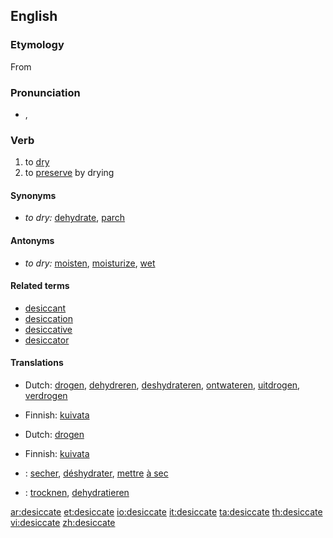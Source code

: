 ==English==

===Etymology===
From {{etyl|la|en}} {{term|desicco|dēsiccō|lang=la}}

===Pronunciation===
* {{a|UK}} {{IPA|/ˈdɛs.ɪ.keɪt/}}, {{SAMPA|/"dEs.I.keIt/}}

===Verb===
{{en-verb|desiccat|ing}}
{{transitive}}

# to [[dry]]
# to [[preserve]] by drying

====Synonyms====
* ''to dry:'' [[dehydrate]], [[parch]]

====Antonyms====
* ''to dry:'' [[moisten]], [[moisturize]], [[wet]]

====Related terms====
* [[desiccant]]
* [[desiccation]]
* [[desiccative]]
* [[desiccator]]

====Translations====
{{trans-top|to dry}}
* Dutch: [[drogen]], [[dehydreren]], [[deshydrateren]], [[ontwateren]], [[uitdrogen]], [[verdrogen]]
{{trans-mid}}
* Finnish: [[kuivata]]
{{trans-bottom}}

{{trans-top|to preserve by drying}}
* Dutch: [[drogen]]
{{trans-mid}}
* Finnish: [[kuivata]]
{{trans-bottom}}

{{checktrans-top}}
* {{ttbc|French}}: [[secher]], [[déshydrater]], [[mettre]] [[à sec]]
* {{ttbc|German}}: [[trocknen]], [[dehydratieren]]
{{checktrans-bottom}}

[[ar:desiccate]]
[[et:desiccate]]
[[io:desiccate]]
[[it:desiccate]]
[[ta:desiccate]]
[[th:desiccate]]
[[vi:desiccate]]
[[zh:desiccate]]